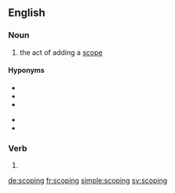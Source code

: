 ==English==

===Noun===
{{en-noun}}

# {{context|computing|lang=en}} the act of adding a [[scope]]

====Hyponyms====
{{hyp-top|Hyponyms}}
* {{l/en|dynamic scoping}}
* {{l/en|lexical scoping}}
* {{l/en|one-level scoping}}
{{hyp-mid}}
* {{l/en|static scoping}}
* {{l/en|two-level scoping}}
{{hyp-bottom}}

===Verb===
{{head|en|present participle}}

# {{present participle of|scope|lang=en}}

[[de:scoping]]
[[fr:scoping]]
[[simple:scoping]]
[[sv:scoping]]